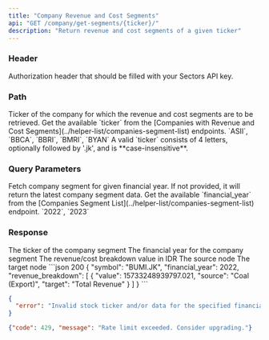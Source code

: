 ```yaml
---
title: "Company Revenue and Cost Segments"
api: "GET /company/get-segments/{ticker}/"
description: "Return revenue and cost segments of a given ticker"
---
```


### Header

<ParamField header="Authorization" type="string" required>
  Authorization header that should be filled with your Sectors API key.
</ParamField>

### Path

<ParamField path="ticker" type="string" initialValue="BBCA" required>
  Ticker of the company for which the revenue and cost segments are to be
  retrieved.
  <AccordionGroup>
    <Accordion title="Get the available ticker">
      Get the available `ticker` from the [Companies with Revenue and Cost
      Segments](../helper-list/companies-segment-list) endpoints.
    </Accordion>
    <Accordion title="Examples of the ticker">
      `ASII`, `BBCA`, `BBRI`, `BMRI`, `BYAN`
    </Accordion>
    <Accordion title="Format">
      A valid `ticker` consists of 4 letters, optionally followed by '.jk', and
      is **case-insensitive**.
    </Accordion>
  </AccordionGroup>
</ParamField>

### Query Parameters

<ParamField query="financial_year" type="int">
  Fetch company segment for given financial year. If not provided, it will return the latest company segment data.
  <AccordionGroup>
    <Accordion title="Get the available financial_year">
      Get the available `financial_year` from the [Companies Segment List](../helper-list/companies-segment-list)
      endpoint.
    </Accordion>
    <Accordion title="Examples of the financial_year">
      `2022`, `2023`
    </Accordion>
  </AccordionGroup>
</ParamField>

### Response

<ResponseField name="symbol" type="string" required>
  The ticker of the company segment
</ResponseField>

<ResponseField name="financial_year" type="int" required>
  The financial year for the company segment
</ResponseField>

<ResponseField name="revenue_breakdown" type="object[]" required>
  <Expandable title="properties">
    <ResponseField name="value" type="float" required>
      The revenue/cost breakdown value in IDR
    </ResponseField>
    <ResponseField name="source" type="string" required>
      The source node
    </ResponseField>
    <ResponseField name="target" type="target" required>
      The target node
    </ResponseField>
  </Expandable>
</ResponseField>

<ResponseExample>
```json 200
{
  "symbol": "BUMI.JK",
  "financial_year": 2022,
  "revenue_breakdown": [
    {
      "value": 15733248939797.021,
      "source": "Coal (Export)",
      "target": "Total Revenue"
    }
  ]
}
```

```json 400
{
  "error": "Invalid stock ticker and/or data for the specified financial year does not exist."
}
```

```json 429
{"code": 429, "message": "Rate limit exceeded. Consider upgrading."}
```
</ResponseExample>
